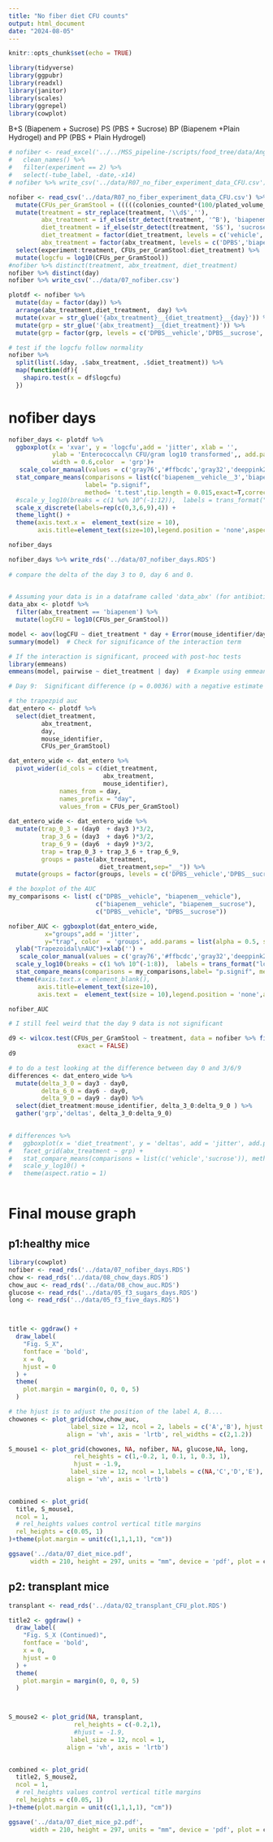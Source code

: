 ```yaml
---
title: "No fiber diet CFU counts"
output: html_document
date: "2024-08-05"
---
```


```r
knitr::opts_chunk$set(echo = TRUE)
```

```r
library(tidyverse)
library(ggpubr)
library(readxl)
library(janitor)
library(scales)
library(ggrepel)
library(cowplot)
```
B+S  (Biapenem + Sucrose) PS (PBS + Sucrose) BP (Biapenem +Plain Hydrogel) and PP (PBS + Plain Hydrogel)

```r
# nofiber <- read_excel('../../MSS_pipeline-/scripts/food_tree/data/Angel Rebuttal_Exp2.xlsx') %>% 
#   clean_names() %>% 
#   filter(experiment == 2) %>% 
#   select(-tube_label, -date,-x14)
# nofiber %>% write_csv('../data/R07_no_fiber_experiment_data_CFU.csv')

nofiber <- read_csv('../data/R07_no_fiber_experiment_data_CFU.csv') %>% 
  mutate(CFUs_per_GramStool = (((((colonies_counted*(100/plated_volume_ul))/100)/(10^dilution_factor) )*1000)/stool_weight_mg)) %>% 
  mutate(treatment = str_replace(treatment, '\\d$',''),
         abx_treatment = if_else(str_detect(treatment, '^B'), 'biapenem','DPBS') ,
         diet_treatment = if_else(str_detect(treatment, 'S$'), 'sucrose', 'vehicle'),
         diet_treatment = factor(diet_treatment, levels = c('vehicle','sucrose')),
         abx_treatment = factor(abx_treatment, levels = c('DPBS','biapenem'))) %>% 
  select(experiment:treatment, CFUs_per_GramStool:diet_treatment) %>% 
  mutate(logcfu = log10(CFUs_per_GramStool)) 
#nofiber %>% distinct(treatment, abx_treatment, diet_treatment)
nofiber %>% distinct(day)
nofiber %>% write_csv('../data/07_nofiber.csv')

plotdf <- nofiber %>% 
  mutate(day = factor(day)) %>% 
  arrange(abx_treatment,diet_treatment,  day) %>% 
  mutate(xvar = str_glue('{abx_treatment}__{diet_treatment}__{day}')) %>% 
  mutate(grp = str_glue('{abx_treatment}__{diet_treatment}')) %>% 
  mutate(grp = factor(grp, levels = c('DPBS__vehicle','DPBS__sucrose','biapenem__vehicle','biapenem__sucrose')))
```

```r
# test if the logcfu follow normality
nofiber %>% 
  split(list(.$day, .$abx_treatment, .$diet_treatment)) %>% 
  map(function(df){
    shapiro.test(x = df$logcfu)
  })
```

# nofiber days

```r
nofiber_days <- plotdf %>%    
  ggboxplot(x = 'xvar', y = 'logcfu',add = 'jitter', xlab = '', 
            ylab = 'Enterococcal\n CFU/gram log10 transformed',, add.params = list(alpha = 0.5, shape = 16),
            width = 0.6,color  = 'grp')+
   scale_color_manual(values = c('gray76','#ffbcdc','gray32','deeppink2')) +
  stat_compare_means(comparisons = list(c('biapenem__vehicle__3','biapenem__sucrose__3'),  c('biapenem__vehicle__9','biapenem__sucrose__9')),
                     label= "p.signif", 
                     method= 't.test',tip.length = 0.015,exact=T,correct=T, step.increase = 0.1) +
  #scale_y_log10(breaks = c(1 %o% 10^(-1:12)),  labels = trans_format("log10", math_format(10^.x))) +
  scale_x_discrete(labels=rep(c(0,3,6,9),4)) + 
  theme_light() +
  theme(axis.text.x =  element_text(size = 10),
        axis.title=element_text(size=10),legend.position = 'none',aspect.ratio=1/3)

nofiber_days

nofiber_days %>% write_rds('../data/07_nofiber_days.RDS')
   
# compare the delta of the day 3 to 0, day 6 and 0. 
       
```

```r
# Assuming your data is in a dataframe called 'data_abx' (for antibiotic-treated mice)
data_abx <- plotdf %>% 
  filter(abx_treatment == 'biapenem') %>% 
  mutate(logCFU = log10(CFUs_per_GramStool))

model <- aov(logCFU ~ diet_treatment * day + Error(mouse_identifier/day), data = data_abx)
summary(model)  # Check for significance of the interaction term

# If the interaction is significant, proceed with post-hoc tests
library(emmeans)
emmeans(model, pairwise ~ diet_treatment | day)  # Example using emmeans for pairwise comparisons

# Day 9:  Significant difference (p = 0.0036) with a negative estimate (-1.65).  This clearly shows that the vehicle group has significantly lower Enterococcus counts than the sucrose group on day 9.  This confirms the interaction effect and provides strong evidence that the sucrose diet promotes Enterococcus colonization in the longer term after antibiotic treatment.
```


```r
# the trapezpid auc
dat_entero <- plotdf %>% 
  select(diet_treatment,
         abx_treatment,
         day,
         mouse_identifier,
         CFUs_per_GramStool)

dat_entero_wide <- dat_entero %>% 
  pivot_wider(id_cols = c(diet_treatment,
                          abx_treatment,
                          mouse_identifier),
              names_from = day,
              names_prefix = "day",
              values_from = CFUs_per_GramStool)
 
dat_entero_wide <- dat_entero_wide %>% 
  mutate(trap_0_3 = (day0  + day3 )*3/2,
         trap_3_6 = (day3  + day6 )*3/2,
         trap_6_9 = (day6  + day9 )*3/2,
         trap = trap_0_3 + trap_3_6 + trap_6_9,
         groups = paste(abx_treatment,
                         diet_treatment,sep="__")) %>% 
  mutate(groups = factor(groups, levels = c('DPBS__vehicle','DPBS__sucrose','biapenem__vehicle','biapenem__sucrose')))

# the boxplot of the AUC
my_comparisons <- list( c("DPBS__vehicle", "biapenem__vehicle"), 
                        c("biapenem__vehicle", "biapenem__sucrose"), 
                        c("DPBS__vehicle", "DPBS__sucrose"))

nofiber_AUC <- ggboxplot(dat_entero_wide,
          x="groups",add = 'jitter',
          y="trap", color  = 'groups', add.params = list(alpha = 0.5, shape = 16)) +
  ylab("Trapezoidal\nAUC")+xlab('') +
   scale_color_manual(values = c('gray76','#ffbcdc','gray32','deeppink2')) +
  scale_y_log10(breaks = c(1 %o% 10^(-1:8)),  labels = trans_format("log10", math_format(10^.x))) +
  stat_compare_means(comparisons = my_comparisons,label= "p.signif", method= 'wilcox.test',tip.length = 0.04,exact=T,correct=T) +
  theme(#axis.text.x = element_blank(),
        axis.title=element_text(size=10), 
        axis.text =  element_text(size = 10),legend.position = 'none',aspect.ratio=1/3.1, axis.ticks.x = element_blank())

nofiber_AUC     
```
```r
# I still feel weird that the day 9 data is not significant

d9 <- wilcox.test(CFUs_per_GramStool ~ treatment, data = nofiber %>% filter(day == 9) %>% filter(treatment %in% c('BS','BP')) %>% select(CFUs_per_GramStool, treatment),
                   exact = FALSE)
d9
```





```r
# to do a test looking at the difference between day 0 and 3/6/9
differences <- dat_entero_wide %>% 
  mutate(delta_3_0 = day3 - day0,
         delta_6_0 = day6 - day0,
         delta_9_0 = day9 - day0) %>% 
  select(diet_treatment:mouse_identifier, delta_3_0:delta_9_0 ) %>% 
  gather('grp','deltas', delta_3_0:delta_9_0)
  

# differences %>% 
#   ggboxplot(x = 'diet_treatment', y = 'deltas', add = 'jitter', add.params = list(color = 'mouse_identifier')) +
#   facet_grid(abx_treatment ~ grp) +
#   stat_compare_means(comparisons = list(c('vehicle','sucrose')), method= 'wilcox.test',tip.length = 0.04,exact=T,correct=T) +
#   scale_y_log10() +
#   theme(aspect.ratio = 1) 
  

```
# Final mouse graph 

## p1:healthy mice

```r
library(cowplot)
nofiber <- read_rds('../data/07_nofiber_days.RDS')
chow <- read_rds('../data/08_chow_days.RDS')
chow_auc <- read_rds('../data/08_chow_auc.RDS')
glucose <- read_rds('../data/05_f3_sugars_days.RDS')
long <- read_rds('../data/05_f3_five_days.RDS')



title <- ggdraw() + 
  draw_label(
    "Fig. S_X",
    fontface = 'bold',
    x = 0,
    hjust = 0
  ) +
  theme(
    plot.margin = margin(0, 0, 0, 5)
  )  

# the hjust is to adjust the position of the label A, B....
chowones <- plot_grid(chow,chow_auc, 
                 label_size = 12, ncol = 2, labels = c('A','B'), hjust = 3.7,
                align = 'vh', axis = 'lrtb', rel_widths = c(2,1.2))

S_mouse1 <- plot_grid(chowones, NA, nofiber, NA, glucose,NA, long,
                  rel_heights = c(1,-0.2, 1, 0.1, 1, 0.3, 1),
                  hjust = -1.9,
                 label_size = 12, ncol = 1,labels = c(NA,'C','D','E'),
                align = 'vh', axis = 'lrtb')

 
combined <- plot_grid(
  title, S_mouse1,
  ncol = 1,
  # rel_heights values control vertical title margins
  rel_heights = c(0.05, 1)
)+theme(plot.margin = unit(c(1,1,1,1), "cm"))

ggsave('../data/07_diet_mice.pdf',
      width = 210, height = 297, units = "mm", device = 'pdf', plot = combined, dpi = 300)   
```
## p2: transplant mice

```r
transplant <- read_rds('../data/02_transplant_CFU_plot.RDS')

title2 <- ggdraw() + 
  draw_label(
    "Fig. S_X (Continued)",
    fontface = 'bold',
    x = 0,
    hjust = 0
  ) +
  theme(
    plot.margin = margin(0, 0, 0, 5)
  )  



S_mouse2 <- plot_grid(NA, transplant,
                  rel_heights = c(-0.2,1),
                  #hjust = -1.9,
                 label_size = 12, ncol = 1,
                align = 'vh', axis = 'lrtb')

 
combined <- plot_grid(
  title2, S_mouse2,
  ncol = 1,
  # rel_heights values control vertical title margins
  rel_heights = c(0.05, 1)
)+theme(plot.margin = unit(c(1,1,1,1), "cm"))

ggsave('../data/07_diet_mice_p2.pdf',
      width = 210, height = 297, units = "mm", device = 'pdf', plot = combined, dpi = 300)   
```


